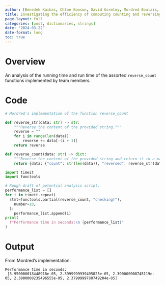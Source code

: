 ```yaml
---
author: [Benedek Kaibas, Chloe Bonson, David Gormley, Mordred Boulais, William Wolff, Luke Barker]
title: Investigating the efficiency of computing counting and reversing a string 
page-layout: full
categories: [post, dictionaries, strings]
date: "2024-03-22"
date-format: long
toc: true
---
```


# Overview

An analysis of the running time and run time of the assorted `reverse_count`
functions implemented by team members.

# Code

```python
# Mordred's implementation of the function reverse_count

def reverse_str(data: str) -> str:
    """Reverse the content of the provided string."""
    reverse = ""
    for i in range(len(data)):
        reverse += data[-(i + 1)]
    return reverse

def reverse_count(data: str) -> dict:
    """Reverse the content of the provided string and return it in a mapping."""
    return {data: {"count": str(len(data)), "reversed": reverse_str(data)}}
```

```python
import timeit
import functools

# Rough draft of potential analysis script.
performance_list = []
for i in timeit.repeat(
  stmt=functools.partial(reverse_count, "checking!"),
    number=10,
  ):
    performance_list.append(i)
print(
  f"Performance time in seconds:\n {performance_list}"
)
```

# Output

From Mordred's implementation:

```text
Performance time in seconds:
 [3.950000018448918e-05, 2.3999999939405825e-05, 2.390000008745119e-05, 2.3800000235496555e-05, 2.3799999780749204e-05]
```